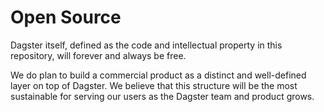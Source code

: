 
<DynamicMetaTags
  title="Open Source | Dagster"
  description="Dagster is a system for building modern data applications."
/>

# Open Source

Dagster itself, defined as the code and intellectual property in this
repository, will forever and always be free.

We do plan to build a commercial product as a distinct and well-defined
layer on top of Dagster. We believe that this structure will be the most
sustainable for serving our users as the Dagster team and product grows.

